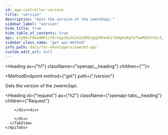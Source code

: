```yaml
---
id: app-controller-version
title: "version"
description: "Gets the version of the zwerm3api."
sidebar_label: "version"
hide_title: true
hide_table_of_contents: true
api: eJyNkcFOwzAMhl/F8rnqynbLbUJo2o0DXJgq5HXeGkiTkHgbo8q7o7SwMSEkTnEc5/Pv3z06z4FEO7vcoMK597fOSnDGcHg+cIjaWSxww7EJ2uc6VLhgiSAtw1cBuO1w/Thy6GbkdYkFegrUsXCIqFZ1gYGjdzZyRNXjtKrycY3FlAoU2uUPOLKwLrBjaV0Wt2MZuNKiwslFXORwOLfRdusyWrQYRoVPmQOzsoL5/fLXJFevoCOQHSJpSeCojYGOLO0YCF6oeQWymyGQoD04C43RbGVIjyry5N/KFN6U07LCAhtnhRpB1ecRvYvSkc0qLXU82g4X3+EP3/uBw1b+uwI5+UwXfpeJN6QtpgL3wWTUaOPqLLYusHVRcqrv1xT5MZiUcvptz+E0mnugoGmdfV3V6cdmFncPmNInaNHHKg==
sidebar_class_name: "get api-method"
info_path: docs/for-developers/zwerm3-api
custom_edit_url: null
---
```



<Heading as={"h1"} className={"openapi__heading"} children={""}></Heading>

<MethodEndpoint
  method={"get"}
  path={"/version"}
>

</MethodEndpoint>

Gets the version of the zwerm3api.

<Heading
  id={"request"}
  as={"h2"}
  className={"openapi-tabs__heading"}
  children={"Request"}
></Heading>

<div>
  <div>
    <ApiTabs
      label={undefined}
      id={undefined}
    >
      <TabItem
        label={"200"}
        value={"200"}
      >
        <div>

        </div><div>

        </div>
      </TabItem>
    </ApiTabs>

  </div>
</div>

